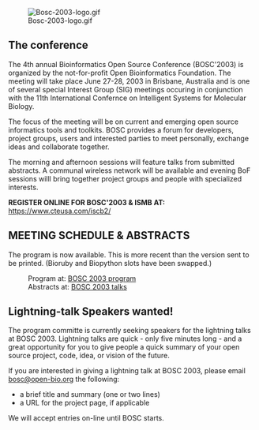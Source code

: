 [[Image:Bosc-2003-logo.gif]]

==The conference==

The 4th annual Bioinformatics Open Source Conference (BOSC'2003) is organized by the not-for-profit Open Bioinformatics Foundation. The meeting will take place June 27-28, 2003 in Brisbane, Australia and is one of several special Interest Group (SIG) meetings occuring in conjunction with the 11th International Confernce on Intelligent Systems for Molecular Biology.

The focus of the meeting will be on current and emerging open source informatics tools and toolkits. BOSC provides a forum for developers, project groups, users and interested parties to meet personally, exchange ideas and collaborate together.

The morning and afternoon sessions will feature talks from submitted abstracts. A communal wireless network will be available and evening BoF sessions willl bring together project groups and people with specialized interests.

'''REGISTER ONLINE FOR BOSC'2003 & ISMB AT:'''
https://www.cteusa.com/iscb2/

==MEETING SCHEDULE & ABSTRACTS==

The program is now available. This is more recent than the version sent to be printed. (Bioruby and Biopython slots have been swapped.)
: Program at: [[BOSC 2003 program]]
: Abstracts at: [[BOSC 2003 talks]]

==Lightning-talk Speakers wanted!==

The program committe is currently seeking speakers for the lightning talks at BOSC 2003. Lightning talks are quick - only five minutes long - and a great opportunity for you to give people a quick summary of your open source project, code, idea, or vision of the future. 

If you are interested in giving a lightning talk at BOSC 2003, please email [mailto:bosc@open-bio.org bosc@open-bio.org] the following:
* a brief title and summary (one or two lines)
* a URL for the project page, if applicable

We will accept entries on-line until BOSC starts.